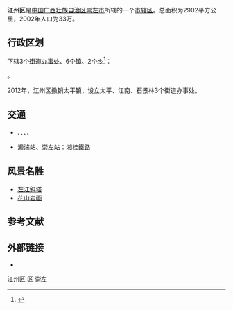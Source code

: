 {{Infobox China County
|Belong = [[广西壮族自治区|广西壮族自治区]][[崇左市|崇左市]]
}}
'''江州区'''是[[中国|中国]][[广西壮族自治区|广西壮族自治区]][[崇左市|崇左市]]所辖的一个[[市辖区|市辖区]]。总面积为2902平方公里，2002年人口为33万。

== 行政区划 ==
{{PAGENAMEBASE}}下辖3个[[街道办事处|街道办事处]]、6个[[行政建制镇|镇]]、2个[[乡_(中华人民共和国)|乡]]<ref>{{PRC admin/ref sgc|45/14/02}}</ref>：

{{PRC admin/children|45/14/02}}。

2012年，江州区撤销太平镇，设立太平、江南、石景林3个街道办事处。

== 交通 ==
* {{China Expwy Name|G7211}}、{{China Expwy Name|S60|P= Guangxi}}、{{China Expwy Name|S6001|P= Guangxi}}、{{中国国道名|322}}、{{中国国道名|359}}
* [[濑湍站|濑湍站]]、[[崇左站|崇左站]]：{{rint|cn|crh}}[[湘桂鐵路|湘桂鐵路]]

== 风景名胜 ==
*[[左江斜塔|左江斜塔]]
*[[花山岩画|花山岩画]]

== 参考文献 ==
{{reflist}}

== 外部链接 ==
* {{Official website|http://www.czsjzq.gov.cn/|name=崇左市江州区人民政府门户网站}}

{{Guangxi-stub}}
{{江州区行政区划}}
{{崇左市行政区划}}
{{广西行政区划}}

[[Category:江州区|]]
[[Category:崇左区县市|区]]
[[Category:广西市辖区|崇左]]